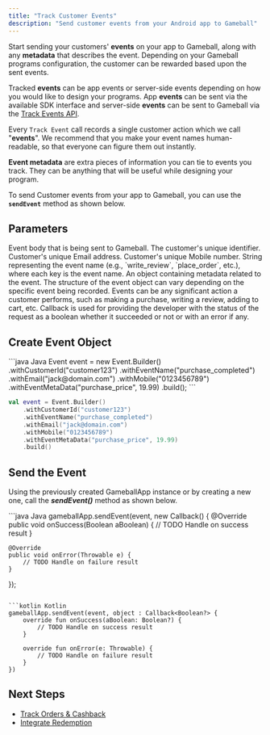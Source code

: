 ```yaml
---
title: "Track Customer Events"
description: "Send customer events from your Android app to Gameball"
---
```


Start sending your customers' **events** on your app to Gameball, along with any **metadata** that describes the event. Depending on your Gameball programs configuration, the customer can be rewarded based upon the sent events.

Tracked **events** can be app events or server-side events depending on how you would like to design your programs. App **events** can be sent via the available SDK interface and server-side **events** can be sent to Gameball via the [Track Events API](/api-reference/events/send-events).

Every `Track Event` call records a single customer action which we call "**events**". We recommend that you make your event names human-readable, so that everyone can figure them out instantly.

**Event metadata** are extra pieces of information you can tie to events you track. They can be anything that will be useful while designing your program.

To send Customer events from your app to Gameball, you can use the **`sendEvent`** method as shown below.

## Parameters

<ParamField body="event" type="object" required>
Event body that is being sent to Gameball.

<Expandable title="Event Object">

<ParamField body="withCustomerId" type="string" required>
The customer's unique identifier.
</ParamField>

<ParamField body="withEmail" type="string">
Customer's unique Email address.
</ParamField>

<ParamField body="withMobile" type="string">
Customer's unique Mobile number.
</ParamField>

<ParamField body="withEventName" type="string" required>
String representing the event name (e.g., `write_review`, `place_order`, etc.), where each key is the event name.
</ParamField>

<ParamField body="withEventMetadata" type="object">
An object containing metadata related to the event. The structure of the event object can vary depending on the specific event being recorded. Events can be any significant action a customer performs, such as making a purchase, writing a review, adding to cart, etc.
</ParamField>

</Expandable>
</ParamField>

<ParamField body="callback" type="function">
Callback is used for providing the developer with the status of the request as a boolean whether it succeeded or not or with an error if any.
</ParamField>

## Create Event Object

<CodeGroup>
```java Java
Event event = new Event.Builder()
        .withCustomerId("customer123")
        .withEventName("purchase_completed")
        .withEmail("jack@domain.com")
        .withMobile("0123456789")
        .withEventMetaData("purchase_price", 19.99)
        .build();
```

```kotlin Kotlin
val event = Event.Builder()
    .withCustomerId("customer123")
    .withEventName("purchase_completed")
    .withEmail("jack@domain.com")
    .withMobile("0123456789")
    .withEventMetaData("purchase_price", 19.99)
    .build()
```
</CodeGroup>

## Send the Event

Using the previously created GameballApp instance or by creating a new one, call the ***sendEvent()*** method as shown below.

<CodeGroup>
```java Java
gameballApp.sendEvent(event, new Callback<Boolean>() {
    @Override
    public void onSuccess(Boolean aBoolean) {
        // TODO Handle on success result
    }

    @Override
    public void onError(Throwable e) {
        // TODO Handle on failure result
    }
});
```

```kotlin Kotlin
gameballApp.sendEvent(event, object : Callback<Boolean?> {
    override fun onSuccess(aBoolean: Boolean?) {
        // TODO Handle on success result
    }

    override fun onError(e: Throwable) {
        // TODO Handle on failure result
    }
})
```
</CodeGroup>

## Next Steps

- [Track Orders & Cashback](/installation-guide/android/track-orders)
- [Integrate Redemption](/installation-guide/android/integrate-redemption)
